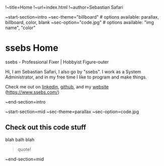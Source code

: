 !~title=Home
!~url=index.html
!~author=Sebastian Safari

~start-section=intro
~sec-theme="billboard" # options available: parallax, billboard, color, blank
~sec-option="code.jpg"  # options available: "img name", "color"
# ssebs Home

ssebs - Professional Fixer | Hobbyist Figure-outer

Hi, I am Sebastian Safari, I also go by "ssebs". I work as a System Administrator, and in my free time I like to program and make things.

Check me out on [linkedin](https://www.linkedin.com/in/ssebs/), [github](https://github.com/ssebs/), and my [website](https://www.ssebs.com/) (https://www.ssebs.com/)

~end-section=intro

~start-section=mid
~sec-theme=parallax
~sec-option=code.jpg
## Check out this code stuff

blah balh blah

> quote!

~end-section=mid
